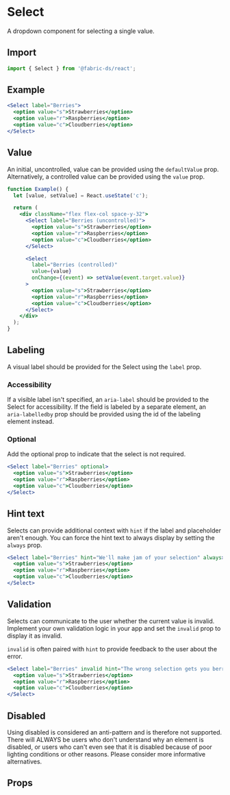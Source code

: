 
# Select

A dropdown component for selecting a single value.

## Import

```js
import { Select } from '@fabric-ds/react';
```

## Example

```jsx example
<Select label="Berries">
  <option value="s">Strawberries</option>
  <option value="r">Raspberries</option>
  <option value="c">Cloudberries</option>
</Select>
```

## Value

An initial, uncontrolled, value can be provided using the `defaultValue` prop.
Alternatively, a controlled value can be provided using the `value` prop.

```jsx example
function Example() {
  let [value, setValue] = React.useState('c');

  return (
    <div className="flex flex-col space-y-32">
      <Select label="Berries (uncontrolled)">
        <option value="s">Strawberries</option>
        <option value="r">Raspberries</option>
        <option value="c">Cloudberries</option>
      </Select>

      <Select
        label="Berries (controlled)"
        value={value}
        onChange={(event) => setValue(event.target.value)}
      >
        <option value="s">Strawberries</option>
        <option value="r">Raspberries</option>
        <option value="c">Cloudberries</option>
      </Select>
    </div>
  );
}
```

## Labeling

A visual label should be provided for the Select using the `label` prop.

### Accessibility

If a visible label isn't specified, an `aria-label` should be provided to the
Select for accessibility. If the field is labeled by a separate element, an
`aria-labelledby` prop should be provided using the id of the labeling element
instead.

### Optional

Add the optional prop to indicate that the select is not required. 

```jsx example
<Select label="Berries" optional>
  <option value="s">Strawberries</option>
  <option value="r">Raspberries</option>
  <option value="c">Cloudberries</option>
</Select>
```

## Hint text

Selects can provide additional context with `hint` if the label and placeholder
aren't enough. You can force the hint text to always display by setting the
`always` prop.

```jsx example
<Select label="Berries" hint="We'll make jam of your selection" always>
  <option value="s">Strawberries</option>
  <option value="r">Raspberries</option>
  <option value="c">Cloudberries</option>
</Select>
```

## Validation

Selects can communicate to the user whether the current value is invalid.
Implement your own validation logic in your app and set the `invalid` prop to
display it as invalid.

`invalid` is often paired with `hint` to provide feedback to the user about the
error.

```jsx example
<Select label="Berries" invalid hint="The wrong selection gets you berried">
  <option value="s">Strawberries</option>
  <option value="r">Raspberries</option>
  <option value="c">Cloudberries</option>
</Select>
```

## Disabled

Using disabled is considered an anti-pattern and is therefore not supported.
There will ALWAYS be users who don't understand why an element is disabled, or
users who can't even see that it is disabled because of poor lighting conditions
or other reasons. Please consider more informative alternatives.

## Props

```props packages/select/src/component.tsx

```
